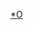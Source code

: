 {{Hiddencat}}
{{WPSS-cat}}
{{Stub Category|article=[[奥林匹克运动会|奥林匹克运动会]]|newstub=Olympics-stub|category=奥林匹克运动会}}

[[Category:體育事件小作品|*O]]